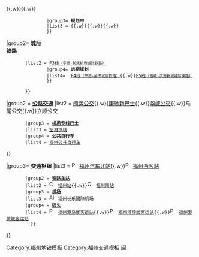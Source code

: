 {{Navbox
|name= 福州公共交通系统
|title= [[福州市]][[公共交通]]系统
|state=
|image=
|imagestyle = 
|imageleft = 
|imageleftstyle = 

|group1= '''[[轨道交通|轨道交通]]'''
|list1 = {{Navbox|subgroup
        |group1= '''[[福州地铁|地铁]]'''
        |list1 = {{Navbox|subgroup
                |group1= '''运营中'''
                |list1 = {{福州地铁线路名|1|c}}{{.w}}{{福州地铁线路名|2|c}}{{.w}}{{福州地铁线路名|5|c}}
                |group2= '''建设中'''
                |list2 = {{福州地铁线路名|2|c}}{{.w}}{{福州地铁线路名|4|c}}{{.w}}{{福州地铁线路名|5|c}}{{.w}}{{福州地铁线路名|6|c}}
                |group3= '''规划中'''
                |list3 = {{福州地铁线路名|3|c}}{{.w}}{{福州地铁线路名|7|c}}{{.w}}{{福州地铁线路名|8|c}}{{.w}}{{福州地铁线路名|9|c}}
                }}

|group2= '''[[海峡西岸城市群城际铁路|城际<br>铁路]]'''
        |list2 = {{Navbox|subgroup
        <!--
                |group1 = '''运营中'''
                |list1 = 
                -->
                |group2= '''建设中'''
                |list2=  [[福莆宁城际铁路F1线|F1线<small>（滨海快线）</small>]]
                |group3= '''近期规划'''
                |list3=  [[福莆宁城际铁路F2线|F2线<small>（莆田-长乐机场城际铁路）</small>]]{{.w}}[[福莆宁城际铁路F3线|F3线<small>（宁德-长乐机场城际铁路）</small>]]
                |group4= '''远期规划'''
                |list4=  [[福莆宁城际铁路F4线|F4线<small>（平潭-莆田城际铁路）</small>]]{{.w}}[[福莆宁城际铁路F5线|F5线<small>（琅岐-滨海新城城际铁路）</small>]]
                }}
<!--规划中
|group3= '''[[福州有轨电车|有轨<br>电车]]'''
        |list3 = {{Navbox|subgroup
                |group1 = '''建设中'''
                |list1 = 
                |group2= '''规划中'''
                |list2=  
                }}-->
        }}


|group2 = '''[[公路|公路交通]]'''
|list2 = {{Navbox|subgroup
        <!--规划中
        |group1 ='''[[福州快速公交|福州BRT]]'''
        |list1 = 
        -->
        |group2 = '''[[福州公交|普速公交系统]]'''
        |list2 = [[福州公交集团|福州公交]]{{.w}}[[福州闽运公共交通有限责任公司|闽运公交]]{{.w}}[[福州康驰新巴士有限责任公司|康驰新巴士]]{{.w}}[[福州华威公交巴士有限公司|华威公交]]{{.w}}马尾公交{{.w}}立顺公交
        |group3 = '''[[福州长乐国际机场|机场专线巴士]]'''
        |list3 = [[福州空港快线|空港快线]]
        |group4 = '''[[公共自行车]]'''
        |list4 = [[福州市公共自行车系统|福州公共自行车]]
}}

|group3= '''交通枢纽'''
|list3 = {{Navbox|subgroup
        |group1 = '''[[公共汽车|长途客运车站]]'''
        |list1 = [[File:Paris Bus icon.svg|16x16px|link=公共汽車]] [[福州汽车站]]{{.w}}[[File:Paris Bus icon.svg|16x16px|link=公共汽車]] [[福州汽车北站]]{{.w}}[[File:Paris Bus icon.svg|16x16px|link=公共汽車]] [[福州汽车客运西站|福州西客站]] 
        |group2 = '''[[铁路车站|铁路车站]]'''
        |list2 = [[File:China Railways.svg|16x16px|link=福州站]] [[福州站]]{{.w}}[[File:China Railways.svg|16x16px|link=福州南站]] [[福州南站]]<!--有待确定的枢纽{{.w}}[[File:China Railways.svg|16x16px|link=长乐站 (福州)]] [[长乐站 (福州)|长乐站]]-->
        |group3 = '''[[机场|机场]]'''
        |list3 = [[File:Airport Sign.svg|16x16px|link=福州长乐国际机场]] [[福州长乐国际机场]] 
        |group4 = '''[[码头|码头]]'''
        |list4 = [[File:Port sign.jpg|16x16px|link=福州港马尾客运站]] [[福州港马尾客运站]]{{.w}}[[File:Port sign.jpg|16x16px|link=福州港琅岐客运站]] [[福州港琅岐客运站]]{{.w}}[[File:Port sign.jpg|16x16px|link=福州港黄岐客运站]] [[福州港黄岐客运站]]
          }}
}}<noinclude>
[[Category:福州地铁模板]]
[[Category:福州交通模板]]
[[Category:中华人民共和国公共交通导航模板|闽]]
</noinclude>